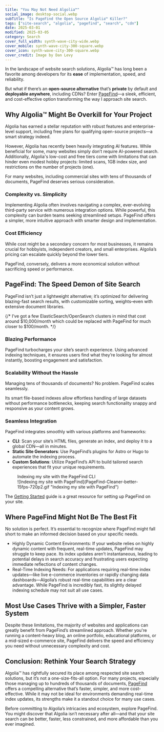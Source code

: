 ```yaml
---
title: "You May Not Need Algolia™"
social_image: desktop-social.webp
subTitle: "Is PageFind the Open Source Algolia™ Killer?"
tags: ["site-search", "algolia", "pagefind", "search", "cdn"]
date: 2025-03-01
modified: 2025-03-05
category: Search
cover_full_width: synth-wave-city-wide.webp
cover_mobile: synth-wave-city-300-square.webp
cover_icon: synth-wave-city-300-square.webp
cover_credit: Image by Dan Levy
---
```


In the landscape of website search solutions, Algolia™ has long been a favorite among developers for its **ease** of implementation, speed, and reliability.

But what if there’s an **open-source alternative** that’s **private** by default and **deployable anywhere**, including CDNs? Enter [PageFind](https://pagefind.app/)—a sleek, efficient, and cost-effective option transforming the way I approach site search.

## Why Algolia™ Might Be Overkill for Your Project

Algolia has earned a stellar reputation with robust features and enterprise-level support, including free plans for qualifying open-source projects—a smart strategy indeed.

However, Algolia has recently been heavily integrating AI features. While beneficial for some, many websites simply don’t require AI-powered search. Additionally, Algolia's low-cost and free tiers come with limitations that can hinder even modest hobby projects: limited scans, 1GB index size, and restrictions on the number of projects (one).

For many websites, including commercial sites with tens of thousands of documents, PageFind deserves serious consideration.

### Complexity vs. Simplicity

Implementing Algolia often involves navigating a complex, ever-evolving third-party service with numerous integration options. While powerful, this complexity can burden teams seeking streamlined setups. PageFind offers a simpler, more intuitive approach with smarter design and implementation.

### Cost Efficiency

While cost might be a secondary concern for most businesses, it remains crucial for hobbyists, independent creators, and small enterprises. Algolia’s pricing can escalate quickly beyond the lower tiers.

PageFind, conversely, delivers a more economical solution without sacrificing speed or performance.

## PageFind: The Speed Demon of Site Search

PageFind isn’t just a lightweight alternative; it’s optimized for delivering blazing-fast search results, with customizable sorting, weights–even with extensive document libraries.

{/* I’ve got a few ElasticSearch/OpenSearch clusters in mind that cost around $10,000/month which could be replaced with PageFind for much closer to $100/month. */}

### Blazing Performance

PageFind turbocharges your site’s search experience. Using advanced indexing techniques, it ensures users find what they’re looking for almost instantly, boosting engagement and satisfaction.

### Scalability Without the Hassle

Managing tens of thousands of documents? No problem. PageFind scales seamlessly.

Its smart file-based indexes allow effortless handling of large datasets without performance bottlenecks, keeping search functionality snappy and responsive as your content grows.

### Seamless Integration

PageFind integrates smoothly with various platforms and frameworks:

- **CLI**: Scan your site’s HTML files, generate an index, and deploy it to a global CDN—all in minutes.
- **Static Site Generators**: Use PageFind’s plugins for Astro or Hugo to automate the indexing process.
- **Custom Solutions**: Utilize PageFind’s API to build tailored search experiences that fit your unique requirements.

<figure>
  <figcaption>Indexing my site with the PageFind CLI</figcaption>
  ![Indexing my site with PageFind](PageFind-Cleaner-better-15fps-720p2.gif "Indexing my site with PageFind")
</figure>

The [Getting Started](https://pagefind.app/docs/) guide is a great resource for setting up PageFind on your site.

## Where PageFind Might Not Be The Best Fit

No solution is perfect. It’s essential to recognize where PageFind might fall short to make an informed decision based on your specific needs.

- Highly Dynamic Content Environments: If your website relies on highly dynamic content with frequent, real-time updates, PageFind may struggle to keep pace. Its index updates aren’t instantaneous, leading to potential delays in search accuracy and frustrating users expecting immediate reflections of content changes.
- Real-Time Indexing Needs: For applications requiring real-time index updates—like live e-commerce inventories or rapidly changing data dashboards—Algolia’s robust real-time capabilities are a clear advantage. While PageFind is incredibly fast, its slightly delayed indexing schedule may not suit all use cases.

## Most Use Cases Thrive with a Simpler, Faster System

Despite these limitations, the majority of websites and applications can greatly benefit from PageFind’s streamlined approach. Whether you're running a content-heavy blog, an online portfolio, educational platforms, or a mid-sized e-commerce site, PageFind delivers the speed and efficiency you need without unnecessary complexity and cost.

## Conclusion: Rethink Your Search Strategy

Algolia™ has rightfully secured its place among respected site search solutions, but it’s not a one-size-fits-all option. For many projects, especially those managing up to hundreds of thousands of documents, [PageFind](https://pagefind.app/) offers a compelling alternative that’s faster, simpler, and more cost-effective. While it may not be ideal for environments demanding real-time index updates, its strengths make it a standout choice for many use cases.

Before committing to Algolia’s intricacies and ecosystem, explore PageFind. You might discover that Algolia isn’t necessary after all—and that your site search can be better, faster, less constrained, and more affordable than you ever imagined.
